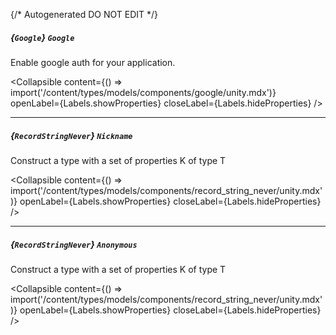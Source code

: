 {/* Autogenerated DO NOT EDIT  */}

##### *{`Google`}* `Google`
Enable google auth for your application.

<Collapsible content={() => import('/content/types/models/components/google/unity.mdx')} openLabel={Labels.showProperties} closeLabel={Labels.hideProperties} />


---
##### *{`RecordStringNever`}* `Nickname`
Construct a type with a set of properties K of type T

<Collapsible content={() => import('/content/types/models/components/record_string_never/unity.mdx')} openLabel={Labels.showProperties} closeLabel={Labels.hideProperties} />


---
##### *{`RecordStringNever`}* `Anonymous`
Construct a type with a set of properties K of type T

<Collapsible content={() => import('/content/types/models/components/record_string_never/unity.mdx')} openLabel={Labels.showProperties} closeLabel={Labels.hideProperties} />



